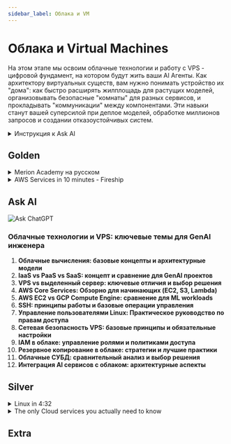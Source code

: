 ```yaml
---
sidebar_label: Облака и VM
---
```


# Облака и Virtual Machines

На этом этапе мы освоим облачные технологии и работу с VPS - цифровой фундамент, на котором будут жить ваши AI Агенты. Как архитектору виртуальных существ, вам нужно понимать устройство их "дома": как быстро расширять жилплощадь для растущих моделей, организовывать безопасные "комнаты" для разных сервисов, и прокладывать "коммуникации" между компонентами. Эти навыки станут вашей суперсилой при деплое моделей, обработке миллионов запросов и создании отказоустойчивых систем.

<details>
<summary>Инструкция к Ask AI</summary>

:::tip инструкция
Так как данные темы не меняются со временем, лучше всего вам изучать их с персональным преподавателем - ChatGPT.

Процесс изучения должен быть следующим:
- вы составляете системный промпт для ChatGPT ([шаблоны](../metalearning#chatgpt-prompts)), где описываете свой бэкграунд, предпочтения, уровень подробности объяснений и т.д.
- копируете тему из списка (тройной клик), и просите ChatGPT объяснить вам эту тему
- при желании углубиться, задаете уточняющие вопросы 

На данный момент это самый удобный способ изучения основ. **Кроме концептов, вы можете изучать дополнительные материалы в секциях Gold, Silver, Extra.** 
1. Gold - стоит обязательно изучить до общения с ChatGPT
2. Ask AI - задавайте вопросы по каждой малознакомой теме
3. Silver - второстепенные материалы
4. Extra - углубленные темы
:::

</details>

## Golden

<details>
<summary>Merion Academy на русском</summary>

<iframe width="560" height="315" src="https://www.youtube.com/embed/HTlqTogeXoQ?si=EJasCbZg4wY514U2" title="YouTube video player" frameborder="0" allow="accelerometer; autoplay; clipboard-write; encrypted-media; gyroscope; picture-in-picture; web-share" referrerpolicy="strict-origin-when-cross-origin" allowfullscreen></iframe>
<iframe width="560" height="315" src="https://www.youtube.com/embed/t2iMS8V8v_U?si=dIbOZ0AbeylsHXZu" title="YouTube video player" frameborder="0" allow="accelerometer; autoplay; clipboard-write; encrypted-media; gyroscope; picture-in-picture; web-share" referrerpolicy="strict-origin-when-cross-origin" allowfullscreen></iframe>

</details>

<details>
<summary>AWS Services in 10 minutes - Fireship</summary>

<iframe width="560" height="315" src="https://www.youtube.com/embed/JIbIYCM48to?si=tvcmOITYDVNbqdPr" title="YouTube video player" frameborder="0" allow="accelerometer; autoplay; clipboard-write; encrypted-media; gyroscope; picture-in-picture; web-share" referrerpolicy="strict-origin-when-cross-origin" allowfullscreen></iframe>

</details>

## Ask AI

![Ask ChatGPT](https://img.shields.io/badge/Ask%20ChatGPT-8A2BE2?style=for-the-badge)


### Облачные технологии и VPS: ключевые темы для GenAI инженера

1. **Облачные вычисления: базовые концепты и архитектурные модели**  
2. **IaaS vs PaaS vs SaaS: концепт и сравнение для GenAI проектов**  
3. **VPS vs выделенный сервер: ключевые отличия и выбор решения**  
4. **AWS Core Services: Обзорно для начинающих (EC2, S3, Lambda)**  
5. **AWS EC2 vs GCP Compute Engine: сравнение для ML workloads**  
6. **SSH: принципы работы и базовые операции управления**  
7. **Управление пользователями Linux: Практическое руководство по правам доступа**  
8. **Сетевая безопасность VPS: базовые принципы и обязательные настройки**  
9. **IAM в облаке: управление ролями и политиками доступа**  
10. **Резервное копирование в облаке: стратегии и лучшие практики**  
11. **Облачные СУБД: сравнительный анализ и выбор решения**  
12. **Интеграция AI сервисов с облаком: архитектурные аспекты**

## Silver
<details>
<summary>Linux in 4:32</summary>

<iframe width="560" height="315" src="https://www.youtube.com/embed/4N4Q576i3zA?si=-SHeddsBw7_kaQFJ" title="YouTube video player" frameborder="0" allow="accelerometer; autoplay; clipboard-write; encrypted-media; gyroscope; picture-in-picture; web-share" referrerpolicy="strict-origin-when-cross-origin" allowfullscreen></iframe>

</details>

<details>
<summary>The only Cloud services you actually need to know</summary>

<iframe width="560" height="315" src="https://www.youtube.com/embed/gcfB8iIPtbY?si=R4ZnYw_ssr1JeHJS" title="YouTube video player" frameborder="0" allow="accelerometer; autoplay; clipboard-write; encrypted-media; gyroscope; picture-in-picture; web-share" referrerpolicy="strict-origin-when-cross-origin" allowfullscreen></iframe>

</details>



## Extra




